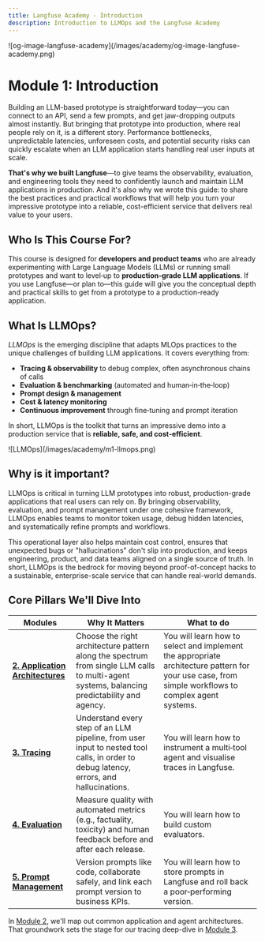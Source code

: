 ```yaml
---
title: Langfuse Academy - Introduction
description: Introduction to LLMOps and the Langfuse Academy
---
```


<Frame className="my-10" fullWidth>
![og-image-langfuse-academy](/images/academy/og-image-langfuse-academy.png)
</Frame>

# **Module 1:** Introduction

Building an LLM-based prototype is straightforward today—you can connect to an API, send a few prompts, and get jaw-dropping outputs almost instantly. But bringing that prototype into production, where real people rely on it, is a different story. Performance bottlenecks, unpredictable latencies, unforeseen costs, and potential security risks can quickly escalate when an LLM application starts handling real user inputs at scale. 

**That's why we built Langfuse**—to give teams the observability, evaluation, and engineering tools they need to confidently launch and maintain LLM applications in production. And it's also why we wrote this guide: to share the best practices and practical workflows that will help you turn your impressive prototype into a reliable, cost-efficient service that delivers real value to your users.

## Who Is This Course For?

This course is designed for **developers and product teams** who are already experimenting with Large Language Models (LLMs) or running small prototypes and want to level‑up to **production‑grade LLM applications**. If you use Langfuse—or plan to—this guide will give you the conceptual depth and practical skills to get from a prototype to a production-ready application.

## What Is LLMOps?

*LLMOps* is the emerging discipline that adapts MLOps practices to the unique challenges of building LLM applications. It covers everything from:

* **Tracing & observability** to debug complex, often asynchronous chains of calls  
* **Evaluation & benchmarking** (automated and human‑in‑the‑loop)  
* **Prompt design & management**  
* **Cost & latency monitoring**  
* **Continuous improvement** through fine‑tuning and prompt iteration

In short, LLMOps is the toolkit that turns an impressive demo into a production service that is **reliable, safe, and cost‑efficient**.

<Frame className="my-10" fullWidth>
![LLMOps](/images/academy/m1-llmops.png)
</Frame>

## Why is it important?

LLMOps is critical in turning LLM prototypes into robust, production-grade applications that real users can rely on. By bringing observability, evaluation, and prompt management under one cohesive framework, LLMOps enables teams to monitor token usage, debug hidden latencies, and systematically refine prompts and workflows. 

This operational layer also helps maintain cost control, ensures that unexpected bugs or "hallucinations" don't slip into production, and keeps engineering, product, and data teams aligned on a single source of truth. In short, LLMOps is the bedrock for moving beyond proof-of-concept hacks to a sustainable, enterprise-scale service that can handle real-world demands.

## Core Pillars We'll Dive Into

| Modules | Why It Matters | What to do |
| ----- | ----- | ----- |
| **[2. Application Architectures](/02-application-architectures)** | Choose the right architecture pattern along the spectrum from single LLM calls to multi-agent systems, balancing predictability and agency. | You will learn how to select and implement the appropriate architecture pattern for your use case, from simple workflows to complex agent systems. |
| **[3. Tracing](/03-tracing)** | Understand every step of an LLM pipeline, from user input to nested tool calls, in order to debug latency, errors, and hallucinations. | You will learn how to instrument a multi‑tool agent and visualise traces in Langfuse. |
| **[4. Evaluation](/04-evaluation)** | Measure quality with automated metrics (e.g., factuality, toxicity) and human feedback before and after each release. | You will learn how to build custom evaluators. |
| **[5. Prompt Management](/05-prompt-management)** | Version prompts like code, collaborate safely, and link each prompt version to business KPIs. | You will learn how to store prompts in Langfuse and roll back a poor‑performing version. |


In [Module&nbsp;2](/02-application-architectures), we'll map out common application and agent architectures. That groundwork sets the stage for our tracing deep-dive in [Module&nbsp;3](/03-tracing).